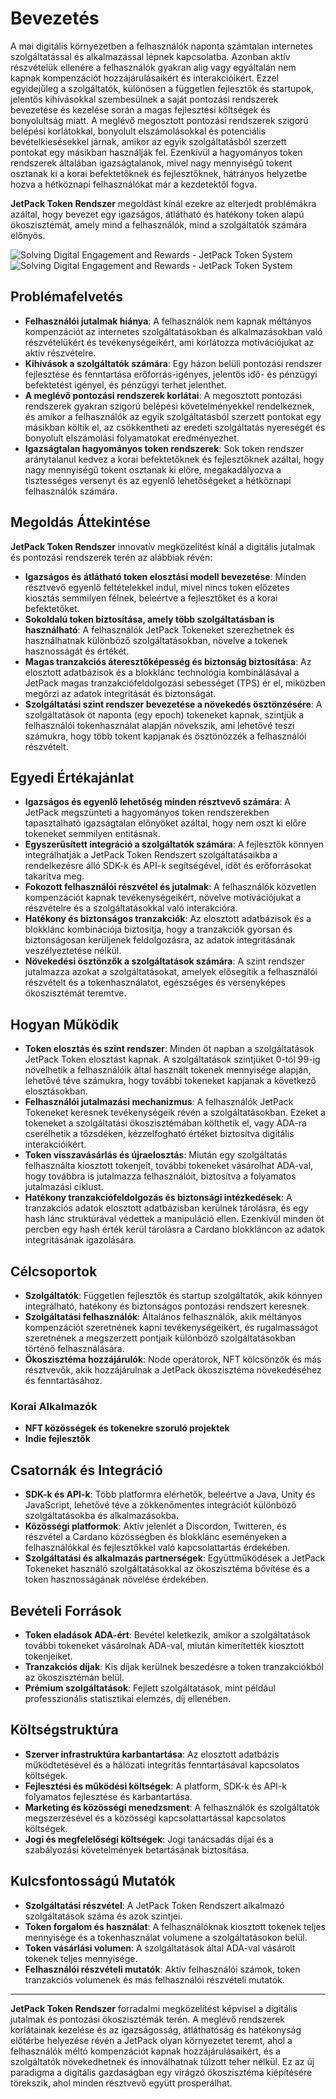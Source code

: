 
# Bevezetés

A mai digitális környezetben a felhasználók naponta számtalan internetes szolgáltatással és alkalmazással lépnek kapcsolatba. Azonban aktív részvételük ellenére a felhasználók gyakran alig vagy egyáltalán nem kapnak kompenzációt hozzájárulásaikért és interakcióikért. Ezzel egyidejűleg a szolgáltatók, különösen a független fejlesztők és startupok, jelentős kihívásokkal szembesülnek a saját pontozási rendszerek bevezetése és kezelése során a magas fejlesztési költségek és bonyolultság miatt. A meglévő megosztott pontozási rendszerek szigorú belépési korlátokkal, bonyolult elszámolásokkal és potenciális bevételkiesésekkel járnak, amikor az egyik szolgáltatásból szerzett pontokat egy másikban használják fel. Ezenkívül a hagyományos token rendszerek általában igazságtalanok, mivel nagy mennyiségű tokent osztanak ki a korai befektetőknek és fejlesztőknek, hátrányos helyzetbe hozva a hétköznapi felhasználókat már a kezdetektől fogva.

**JetPack Token Rendszer** megoldást kínál ezekre az elterjedt problémákra azáltal, hogy bevezet egy igazságos, átlátható és hatékony token alapú ökoszisztémát, amely mind a felhasználók, mind a szolgáltatók számára előnyös.

<Image src="/images/en/intro.svg" alt="Solving Digital Engagement and Rewards - JetPack Token System" width={700} height={534} className="dark:hidden"/>
<Image src="/images/en/intro-dark.svg" alt="Solving Digital Engagement and Rewards - JetPack Token System" width={700} height={534} className="hidden dark:block"/>

## Problémafelvetés

- **Felhasználói jutalmak hiánya**: A felhasználók nem kapnak méltányos kompenzációt az internetes szolgáltatásokban és alkalmazásokban való részvételükért és tevékenységeikért, ami korlátozza motivációjukat az aktív részvételre.
- **Kihívások a szolgáltatók számára**: Egy házon belüli pontozási rendszer fejlesztése és fenntartása erőforrás-igényes, jelentős idő- és pénzügyi befektetést igényel, és pénzügyi terhet jelenthet.
- **A meglévő pontozási rendszerek korlátai**: A megosztott pontozási rendszerek gyakran szigorú belépési követelményekkel rendelkeznek, és amikor a felhasználók az egyik szolgáltatásból szerzett pontokat egy másikban költik el, az csökkentheti az eredeti szolgáltatás nyereségét és bonyolult elszámolási folyamatokat eredményezhet.
- **Igazságtalan hagyományos token rendszerek**: Sok token rendszer aránytalanul kedvez a korai befektetőknek és fejlesztőknek azáltal, hogy nagy mennyiségű tokent osztanak ki előre, megakadályozva a tisztességes versenyt és az egyenlő lehetőségeket a hétköznapi felhasználók számára.

## Megoldás Áttekintése

**JetPack Token Rendszer** innovatív megközelítést kínál a digitális jutalmak és pontozási rendszerek terén az alábbiak révén:

- **Igazságos és átlátható token elosztási modell bevezetése**: Minden résztvevő egyenlő feltételekkel indul, mivel nincs token előzetes kiosztás semmilyen félnek, beleértve a fejlesztőket és a korai befektetőket.
- **Sokoldalú token biztosítása, amely több szolgáltatásban is használható**: A felhasználók JetPack Tokeneket szerezhetnek és használhatnak különböző szolgáltatásokban, növelve a tokenek hasznosságát és értékét.
- **Magas tranzakciós áteresztőképesség és biztonság biztosítása**: Az elosztott adatbázisok és a blokklánc technológia kombinálásával a JetPack magas tranzakciófeldolgozási sebességet (TPS) ér el, miközben megőrzi az adatok integritását és biztonságát.
- **Szolgáltatási szint rendszer bevezetése a növekedés ösztönzésére**: A szolgáltatások öt naponta (egy epoch) tokeneket kapnak, szintjük a felhasználói tokenhasználat alapján növekszik, ami lehetővé teszi számukra, hogy több tokent kapjanak és ösztönözzék a felhasználói részvételt.

## Egyedi Értékajánlat

- **Igazságos és egyenlő lehetőség minden résztvevő számára**: A JetPack megszünteti a hagyományos token rendszerekben tapasztalható igazságtalan előnyöket azáltal, hogy nem oszt ki előre tokeneket semmilyen entitásnak.
- **Egyszerűsített integráció a szolgáltatók számára**: A fejlesztők könnyen integrálhatják a JetPack Token Rendszert szolgáltatásaikba a rendelkezésre álló SDK-k és API-k segítségével, időt és erőforrásokat takarítva meg.
- **Fokozott felhasználói részvétel és jutalmak**: A felhasználók közvetlen kompenzációt kapnak tevékenységeikért, növelve motivációjukat a részvételre és a szolgáltatásokkal való interakcióra.
- **Hatékony és biztonságos tranzakciók**: Az elosztott adatbázisok és a blokklánc kombinációja biztosítja, hogy a tranzakciók gyorsan és biztonságosan kerüljenek feldolgozásra, az adatok integritásának veszélyeztetése nélkül.
- **Növekedési ösztönzők a szolgáltatások számára**: A szint rendszer jutalmazza azokat a szolgáltatásokat, amelyek elősegítik a felhasználói részvételt és a tokenhasználatot, egészséges és versenyképes ökoszisztémát teremtve.

## Hogyan Működik

- **Token elosztás és szint rendszer**: Minden öt napban a szolgáltatások JetPack Token elosztást kapnak. A szolgáltatások szintjüket 0-tól 99-ig növelhetik a felhasználóik által használt tokenek mennyisége alapján, lehetővé téve számukra, hogy további tokeneket kapjanak a következő elosztásokban.
- **Felhasználói jutalmazási mechanizmus**: A felhasználók JetPack Tokeneket keresnek tevékenységeik révén a szolgáltatásokban. Ezeket a tokeneket a szolgáltatási ökoszisztémában költhetik el, vagy ADA-ra cserélhetik a tőzsdéken, kézzelfogható értéket biztosítva digitális interakcióikért.
- **Token visszavásárlás és újraelosztás**: Miután egy szolgáltatás felhasználta kiosztott tokenjeit, további tokeneket vásárolhat ADA-val, hogy továbbra is jutalmazza felhasználóit, biztosítva a folyamatos jutalmazási ciklust.
- **Hatékony tranzakciófeldolgozás és biztonsági intézkedések**: A tranzakciós adatok elosztott adatbázisban kerülnek tárolásra, és egy hash lánc struktúrával védettek a manipuláció ellen. Ezenkívül minden öt percben egy hash érték kerül tárolásra a Cardano blokkláncon az adatok integritásának igazolására.

## Célcsoportok

- **Szolgáltatók**: Független fejlesztők és startup szolgáltatók, akik könnyen integrálható, hatékony és biztonságos pontozási rendszert keresnek.
- **Szolgáltatási felhasználók**: Általános felhasználók, akik méltányos kompenzációt szeretnének kapni tevékenységeikért, és rugalmasságot szeretnének a megszerzett pontjaik különböző szolgáltatásokban történő felhasználására.
- **Ökoszisztéma hozzájárulók**: Node operátorok, NFT kölcsönzők és más résztvevők, akik hozzájárulnak a JetPack ökoszisztéma növekedéséhez és fenntartásához.

### Korai Alkalmazók

- **NFT közösségek és tokenekre szoruló projektek**
- **Indie fejlesztők**

## Csatornák és Integráció

- **SDK-k és API-k**: Több platformra elérhetők, beleértve a Java, Unity és JavaScript, lehetővé téve a zökkenőmentes integrációt különböző szolgáltatásokba és alkalmazásokba.
- **Közösségi platformok**: Aktív jelenlét a Discordon, Twitteren, és részvétel a Cardano közösségben és blokklánc eseményeken a felhasználókkal és fejlesztőkkel való kapcsolattartás érdekében.
- **Szolgáltatási és alkalmazás partnerségek**: Együttműködések a JetPack Tokeneket használó szolgáltatásokkal az ökoszisztéma bővítése és a token hasznosságának növelése érdekében.

## Bevételi Források

- **Token eladások ADA-ért**: Bevétel keletkezik, amikor a szolgáltatások további tokeneket vásárolnak ADA-val, miután kimerítették kiosztott tokenjeiket.
- **Tranzakciós díjak**: Kis díjak kerülnek beszedésre a token tranzakciókból az ökoszisztémán belül.
- **Prémium szolgáltatások**: Fejlett szolgáltatások, mint például professzionális statisztikai elemzés, díj ellenében.

## Költségstruktúra

- **Szerver infrastruktúra karbantartása**: Az elosztott adatbázis működtetésével és a hálózati integritás fenntartásával kapcsolatos költségek.
- **Fejlesztési és működési költségek**: A platform, SDK-k és API-k folyamatos fejlesztése és karbantartása.
- **Marketing és közösségi menedzsment**: A felhasználók és szolgáltatók megszerzésével és a közösségi kapcsolattartással kapcsolatos költségek.
- **Jogi és megfelelőségi költségek**: Jogi tanácsadás díjai és a szabályozási követelmények betartásának biztosítása.

## Kulcsfontosságú Mutatók

- **Szolgáltatási részvétel**: A JetPack Token Rendszert alkalmazó szolgáltatások száma és azok szintjei.
- **Token forgalom és használat**: A felhasználóknak kiosztott tokenek teljes mennyisége és a tokenhasználat volumene a szolgáltatásokon belül.
- **Token vásárlási volumen**: A szolgáltatások által ADA-val vásárolt tokenek teljes mennyisége.
- **Felhasználói részvételi mutatók**: Aktív felhasználói számok, token tranzakciós volumenek és más felhasználói részvételi mutatók.

---

**JetPack Token Rendszer** forradalmi megközelítést képvisel a digitális jutalmak és pontozási ökoszisztémák terén. A meglévő rendszerek korlátainak kezelése és az igazságosság, átláthatóság és hatékonyság előtérbe helyezése révén a JetPack olyan környezetet teremt, ahol a felhasználók méltó kompenzációt kapnak hozzájárulásaikért, és a szolgáltatók növekedhetnek és innoválhatnak túlzott teher nélkül. Ez az új paradigma a digitális gazdaságban egy virágzó ökoszisztéma kiépítésére törekszik, ahol minden résztvevő együtt prosperálhat.
